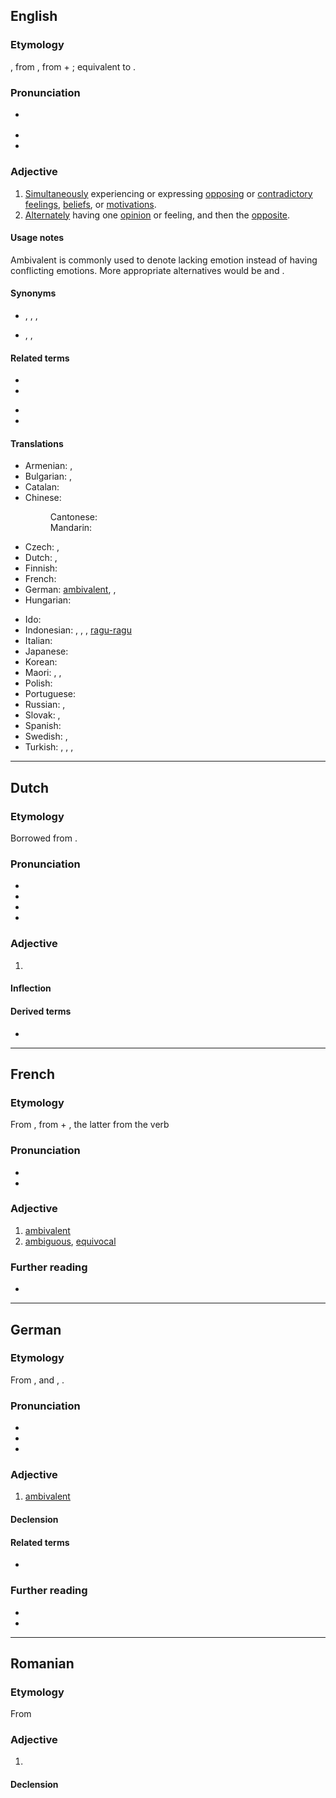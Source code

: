 ==English==
{{was wotd|2008|March|21}}

===Etymology===
{{root|en|ine-pro|*h₂en-}}
{{root|en|ine-pro|*h₂welh₁-}}
{{back-form|en|ambivalence}}, from {{der|en|de|Ambivalenz}}, from {{der|en|la|ambi-||in two ways}} + {{m|la|valeō||be strong}}; equivalent to {{confix|en|ambi|valent}}.

===Pronunciation===
* {{a|RP|US}} {{IPA|en|/æmˈbɪv.ə.lənt/}}
* {{audio|en|en-us-ambivalent.ogg|Audio (US)}}
* {{audio|en|en-au-ambivalent.ogg|Audio (AU)}}

===Adjective===
{{en-adj}}

# [[simultaneously|Simultaneously]] experiencing or expressing [[oppose|opposing]] or [[contradictory]] [[feeling]]s, [[belief]]s, or [[motivation]]s.
# [[alternate|Alternately]] having one [[opinion]] or feeling, and then the [[opposite]].
#: {{ux|en|He has an '''ambivalent''' relationship towards his parents.}}

====Usage notes====
Ambivalent is commonly used to denote lacking emotion instead of having conflicting emotions. More appropriate alternatives would be {{m|en|indifferent}} and {{m|en|apathetic}}.

====Synonyms====
* {{sense|simultaneously experiencing or expressing opposing feelings}} {{l|en|conflicted}}, {{l|en|uncertain}}, {{l|en|undecided}}, {{l|en|unresolved}}
* {{sense|alternately feeling opposing feelings}} {{l|en|vacillating}}, {{l|en|fluctuating}}, {{l|en|wavering}}

====Related terms====
{{rel-top|}}
* {{l|en|ambiguous}}
* {{l|en|ambivalence}}
{{rel-mid}}
* {{l|en|ambivalently}}
* {{l|en|equivalent}}
{{rel-bottom}}

====Translations====
{{trans-top|experiencing or expressing opposing feelings}}
* Armenian: {{t+|hy|հակասական|sc=Armn}}, {{t|hy|ոչ միանշանակ|sc=Armn}}
* Bulgarian: {{t+|bg|двойствен}}, {{t+|bg|противоречив}}
* Catalan: {{t+|ca|ambivalent}}
* Chinese:
*: Cantonese: {{t+|cmn|矛盾|tr=maau4 teon5|sc=Hani}}
*: Mandarin: {{t+|cmn|矛盾|tr=máodùn|sc=Hani}}
* Czech: {{t+|cs|ambivalentní}}, {{t|cs|rozporuplný|m}}
* Dutch: {{t+|nl|ambivalent}}, {{t+|nl|ambivalente}}
* Finnish: {{t+|fi|ristiriitainen}}
* French: {{t+|fr|ambivalent}}
* German: [[ambivalent#German|ambivalent]], {{t|de|doppelwertig}}, {{t+|de|zwiespältig}}
* Hungarian: {{t+|hu|ambivalens}}
{{trans-mid}}
* Ido: {{t+|io|ambivalenta}}
* Indonesian: {{t+|id|ambivalen}}, {{t+|id|ragu}}, {{t+|id|bimbang}}, [[ragu|ragu-ragu]]
* Italian: {{t+|it|ambivalente|m|f}}
* Japanese: {{t+|ja|どっちつかず|tr=dotchi-tsukazu}}
* Korean: {{t|ko|반대감정이 공존하는}}
* Maori: {{t|mi|ngākaurua }}, {{t|mi|whēangaanga }}, {{t|mi|rangirua }}
* Polish: {{t+|pl|ambiwalentny|m}}
* Portuguese: {{t|pt|ambivalente|m|f}}
* Russian: {{t+|ru|дво́йственный}}, {{t+|ru|противоречи́вый}}
* Slovak: {{t+|sk|ambivalentný|m}}, {{t|sk|rozporuplný|m}}
* Spanish: {{t+|es|ambivalente}}
* Swedish: {{t+|sv|ambivalent}}, {{t+|sv|kluven}}
* Turkish: {{t+|tr|ikircikli}}, {{t+|tr|ikircimli}}, {{t+|tr|kararsız}}, {{t+|tr|mütereddit}}
{{trans-bottom}}

----

==Dutch==

===Etymology===
Borrowed from {{bor|nl|de|ambivalent}}.

===Pronunciation===
* {{IPA|nl|/ˌɑm.bi.vaːˈlɛnt/}}
* {{audio|nl|Nl-ambivalent.ogg|Audio}}
* {{hyphenation|nl|am|bi|va|lent}}
* {{rhyme|nl|ɛnt}}

===Adjective===
{{nl-adj}}

# {{l|en|ambivalent}} {{gloss|simultaneously experiencing conflicting drives}} {{defdate|from early 20th c.}}

====Inflection====
{{nl-decl-adj}}

====Derived terms====
* {{l|nl|ambivalentie}}

----

==French==

===Etymology===
From {{bor|fr|de|ambivalent}}, from {{der|fr|la|ambi-}} + {{der|fr|la|valēns}}, the latter from the verb {{m|la|valeō}}

===Pronunciation===
* {{fr-IPA}}
* {{audio|fr|LL-Q150 (fra)-Poslovitch-ambivalent.wav|Audio}}

===Adjective===
{{fr-adj}}

# [[#English|ambivalent]]
# [[ambiguous]], [[equivocal]]

===Further reading===
* {{R:TLFi}}

----

==German==

===Etymology===
From {{m|la|ambi-}}, {{m|la|ambo}} and {{m|la|valens|valens (''inflected'' valent-)}}, {{m|la|valeo}}.

===Pronunciation===
* {{IPA|de|/ʔambivaˈlɛnt/}}
* {{audio|de|De-at-ambivalent.ogg|Audio (Austria)}}
* {{audio|de|De-ambivalent.ogg|Audio}}

===Adjective===
{{de-adj|er|ambivalentesten}}

# [[#English|ambivalent]]
#: {{ux|de|Seine Gefühle ihr gegenüber sind '''ambivalent''', sowohl positiv als auch negativ.|His feelings to her are '''ambivalent''', positive as well as negative.}}

====Declension====
{{de-decl-adj|ambivalent|ambivalenter|ambivalentst}}

====Related terms====
* {{l|de|Ambivalenz}}

===Further reading===
* {{R:Duden}}
* {{R:DWDS}}

----

==Romanian==

===Etymology===
From {{bor|ro|fr|ambivalent}}

===Adjective===
{{ro-adj}}

# {{l|en|ambivalent}}

====Declension====
{{ro-decl-adj}}